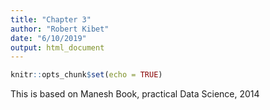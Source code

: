 ```yaml
---
title: "Chapter 3"
author: "Robert Kibet"
date: "6/10/2019"
output: html_document
---
```


```r
knitr::opts_chunk$set(echo = TRUE)
```
This is based on Manesh Book, practical Data Science, 2014
